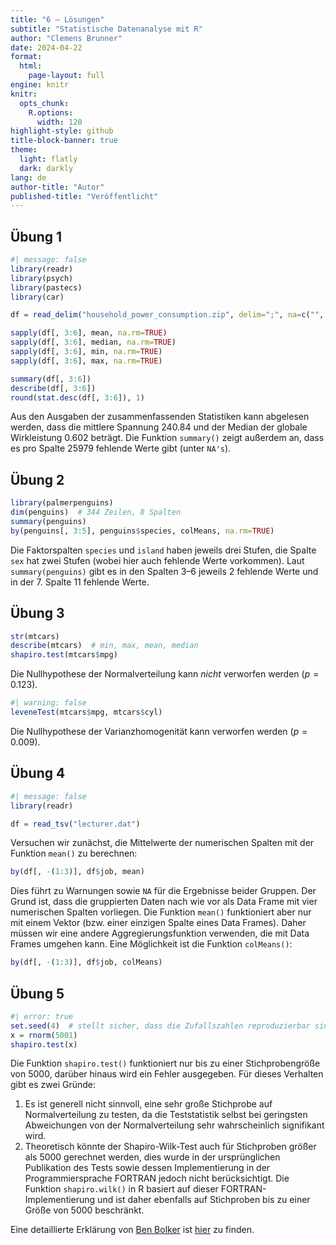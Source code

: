 ```yaml
---
title: "6 – Lösungen"
subtitle: "Statistische Datenanalyse mit R"
author: "Clemens Brunner"
date: 2024-04-22
format:
  html:
    page-layout: full
engine: knitr
knitr:
  opts_chunk: 
    R.options:
      width: 120
highlight-style: github
title-block-banner: true
theme:
  light: flatly
  dark: darkly
lang: de
author-title: "Autor"
published-title: "Veröffentlicht"
---
```


## Übung 1

```r
#| message: false
library(readr)
library(psych)
library(pastecs)
library(car)

df = read_delim("household_power_consumption.zip", delim=";", na=c("", "?"))

sapply(df[, 3:6], mean, na.rm=TRUE)
sapply(df[, 3:6], median, na.rm=TRUE)
sapply(df[, 3:6], min, na.rm=TRUE)
sapply(df[, 3:6], max, na.rm=TRUE)

summary(df[, 3:6])
describe(df[, 3:6])
round(stat.desc(df[, 3:6]), 1)
```

Aus den Ausgaben der zusammenfassenden Statistiken kann abgelesen werden, dass die mittlere Spannung 240.84 und der Median der globale Wirkleistung 0.602 beträgt. Die Funktion `summary()` zeigt außerdem an, dass es pro Spalte 25979 fehlende Werte gibt (unter `NA's`).


## Übung 2

```r
library(palmerpenguins)
dim(penguins)  # 344 Zeilen, 8 Spalten
summary(penguins)
by(penguins[, 3:5], penguins$species, colMeans, na.rm=TRUE)
```

Die Faktorspalten `species` und `island` haben jeweils drei Stufen, die Spalte `sex` hat zwei Stufen (wobei hier auch fehlende Werte vorkommen). Laut `summary(penguins)` gibt es in den Spalten 3–6 jeweils 2 fehlende Werte und in der 7. Spalte 11 fehlende Werte.


## Übung 3

```r
str(mtcars)
describe(mtcars)  # min, max, mean, median
shapiro.test(mtcars$mpg)
```

Die Nullhypothese der Normalverteilung kann *nicht* verworfen werden ($p = 0.123$).

```r
#| warning: false
leveneTest(mtcars$mpg, mtcars$cyl)
```

Die Nullhypothese der Varianzhomogenität kann verworfen werden ($p = 0.009$).


## Übung 4

```r
#| message: false
library(readr)

df = read_tsv("lecturer.dat")
```

Versuchen wir zunächst, die Mittelwerte der numerischen Spalten mit der Funktion `mean()` zu berechnen:

```r
by(df[, -(1:3)], df$job, mean)
```

Dies führt zu Warnungen sowie `NA` für die Ergebnisse beider Gruppen. Der Grund ist, dass die gruppierten Daten nach wie vor als Data Frame mit vier numerischen Spalten vorliegen. Die Funktion `mean()` funktioniert aber nur mit einem Vektor (bzw. einer einzigen Spalte eines Data Frames). Daher müssen wir eine andere Aggregierungsfunktion verwenden, die mit Data Frames umgehen kann. Eine Möglichkeit ist die Funktion `colMeans()`:

```r
by(df[, -(1:3)], df$job, colMeans)
```


## Übung 5

```r
#| error: true
set.seed(4)  # stellt sicher, dass die Zufallszahlen reproduzierbar sind
x = rnorm(5001)
shapiro.test(x)
```

Die Funktion `shapiro.test()` funktioniert nur bis zu einer Stichprobengröße von 5000, darüber hinaus wird ein Fehler ausgegeben. Für dieses Verhalten gibt es zwei Gründe:

1. Es ist generell nicht sinnvoll, eine sehr große Stichprobe auf Normalverteilung zu testen, da die Teststatistik selbst bei geringsten Abweichungen von der Normalverteilung sehr wahrscheinlich signifikant wird.
2. Theoretisch könnte der Shapiro-Wilk-Test auch für Stichproben größer als 5000 gerechnet werden, dies wurde in der ursprünglichen Publikation des Tests sowie dessen Implementierung in der Programmiersprache FORTRAN jedoch nicht berücksichtigt. Die Funktion `shapiro.wilk()` in R basiert auf dieser FORTRAN-Implementierung und ist daher ebenfalls auf Stichproben bis zu einer Größe von 5000 beschränkt.

Eine detaillierte Erklärung von [Ben Bolker](https://math.mcmaster.ca/~bolker/) ist [hier](https://stats.stackexchange.com/a/506528/53514) zu finden.
